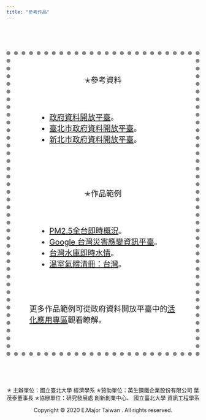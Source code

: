 ```yaml
---
title: "參考作品"
---
```


<body>

<br><br><br>

<body width="3000" height="3000" background="background.png">



<div id="main" style="padding:50px;border:10px gray dotted;background-color: white;font-size: 20px;"> 
    

<center>✭參考資料</center>
<br><br>
<ul class="text-left text-size" style="margin-left: 18px;">

<li class="list-spacing"><a href="https://data.gov.tw/" target="_blank">政府資料開放平臺</a>。</li>

<li class="list-spacing"><a href="https://data.taipei/index" target="_blank">臺北市政府資料開放平臺</a>。</li>

<li class="list-spacing"><a href="http://data.ntpc.gov.tw/" target="_blank">新北市政府資料開放平臺</a>。</li>
            
</ul>
            
<br><br><br>

<center>✭作品範例</center>
<br><br>
<ul class="text-left text-size" style="margin-left: 18px;">


<li class="list-spacing"><a href="https://env.healthinfo.tw/air/" target="_blank">PM2.5全台即時概況</a>。</li>
                
<li class="list-spacing"><a href="https://env.healthinfo.tw/air/" target="_blank">Google 台灣災害應變資訊平臺</a>。</li>

<li class="list-spacing"><a href="https://water.taiwanstat.com/" target="_blank">台灣水庫即時水情</a>。</li>

<li class="list-spacing"><a href="http://muyueh.com/30/co2/show.html" target="_blank">溫室氣體清冊：台灣</a>。</li>
           
           
</ul>
 
<br>           
<p class="text-left text-size">更多作品範例可從政府資料開放平臺中的<a href="https://data.gov.tw/applications" target="_blank">活化應用專區</a>觀看瞭解。</p>
      









</div>
  
<br><br><br>

<div id="footer" style="text-align:center; style="margin:0 auto; width:800px;>   
        
        
        
        
  <p class='text3'>
       ✭ 主辦單位：國立臺北大學 經濟學系
  
      ✭贊助單位：英生鋼鐵企業股份有限公司 葉茂泰董事長

      ✭協辦單位：研究發展處 創新創業中心、

                國立臺北大學 資訊工程學系 
 
      
  <br>
  <p class='text4'>
        
 Copyright © 2020 E.Major Taiwan . All rights reserved.
       
  </div>
         
</body>